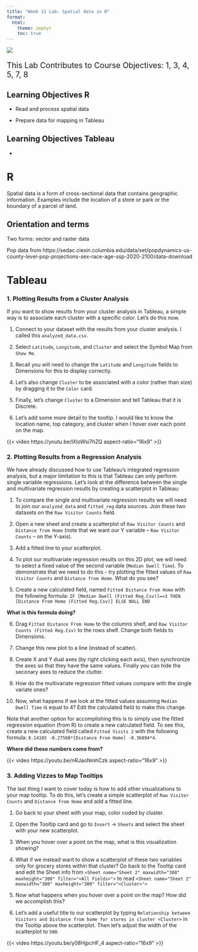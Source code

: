 ```yaml
---
title: "Week 11 Lab: Spatial data in R"
format: 
  html:
    theme: zephyr
    toc: true
---
```



![](includes/cross-sectional.png)

::: {style="font-size: 1.5em"}
This Lab Contributes to Course Objectives: 1, 3, 4, 5, 7, 8
:::


## Learning Objectives R

- Read and process spatial data

- Prepare data for mapping in Tableau


## Learning Objectives Tableau

- 

# R

Spatial data is a form of cross-sectional data that contains geographic information. Examples include the location of a store or park or the boundary of a parcel of land.

## Orientation and terms

Two forms: vector and raster data


Pop data from
https://sedac.ciesin.columbia.edu/data/set/popdynamics-us-county-level-pop-projections-sex-race-age-ssp-2020-2100/data-download



# Tableau


### 1. Plotting Results from a Cluster Analysis

If you want to show results from your cluster analysis in Tableau, a simple way is to associate each cluster with a specific color. Let's do this now.

1. Connect to your dataset with the results from your cluster analysis. I called this `analyzed_data.csv`.

2. Select `Latitude`, `Longitude`, and `Cluster` and select the Symbol Map from `Show Me`.

3. Recall you will need to change the `Latitude` and `Longitude` fields to Dimensions for this to display correctly.

4. Let's also change `Cluster` to be associated with a color (rather than size) by dragging it to the `Color` card. 

5. Finally, let's change `Cluster` to a Dimension and tell Tableau that it is Discrete.

6. Let's add some more detail to the tooltip. I would like to know the location name, top category, and cluster when I hover over each point on the map.

{{< video https://youtu.be/lXloWsi7hZQ aspect-ratio="16x9" >}}


### 2. Plotting Results from a Regression Analysis

We have already discussed how to use Tableau's integrated regression analysis, but a major limitation to this is that Tableau can only perform single variable regressions. Let's look at the difference between the single and multivariate regression results by creating a scatterplot in Tableau:

1. To compare the single and multivariate regression results we will need to join our `analyzed_data` and `fitted_reg` data sources. Join these two datasets on the `Raw Visitor Counts` field.

2. Open a new sheet and create a scatterplot of `Raw Visitor Counts` and `Distance from Home` (note that we want our Y variable -- `Raw Visitor Counts` -- on the Y-axis).

3. Add a fitted line to your scatterplot.

4. To plot our multivariate regression results on this 2D plot, we will need to select a fixed value of the second variable (`Median Dwell Time`). To demonstrate that we need to do this - try plotting the fitted values of `Raw Visitor Counts` and `Distance from Home`. What do you see?

5. Create a new calculated field, named `Fitted Distance From Home` with the following formula: `IF [Median Dwell (Fitted Reg.Csv)]==3 THEN [Distance From Home (Fitted Reg.Csv)] ELSE NULL END` 
   
**What is this formula doing?**

6. Drag `Fitted Distance From Home` to the columns shelf, and `Raw Visitor Counts (Fitted Reg.Csv)` to the rows shelf. Change both fields to Dimensions.

7. Change this new plot to a line (instead of scatter).

8. Create X and Y dual axes (by right clicking each axis), then synchronize the axes so that they have the same values. Finally you can hide the seconary axes to reduce the clutter.

5. How do the multivariate regression fitted values compare with the single variate ones?

9. Now, what happens if we look at the fitted values assuming `Median Dwell Time` is equal to 4? Edit the calculated field to make this change.

Note that another option for accomplishing this is to simply use the fitted regression equation (from R) to create a new calculated field. To see this, create a new calculated field called `Fitted Visits 2` with the following formula: `8.14165 -0.27568*[Distance From Home] -0.36894*4`.

**Where did these numbers come from?**

{{< video https://youtu.be/nRJaoNmhCzk aspect-ratio="16x9" >}}

### 3. Adding Vizzes to Map Tooltips

The last thing I want to cover today is how to add other visualizations to your map tooltip. To do this, let's create a simple scatterplot of `Raw Visitor Counts` and `Distance from Home` and add a fitted line.

1. Go back to your sheet with your map, color coded by cluster.

2. Open the Tooltip card and go to `Insert` -> `Sheets` and select the sheet with your new scatterplot.

3. When you hover over a point on the map, what is this visualization showing?

4. What if we instead want to show a scatterplot of these two variables only for grocery stores within that cluster? Go back to the Tooltip card and edit the Sheet info from `<Sheet name="Sheet 2" maxwidth="300" maxheight="300" filter="<All Fields>">` to read `<Sheet name="Sheet 2" maxwidth="300" maxheight="300" filter="<Cluster>">`

5. Now what happens when you hover over a point on the map? How did we accomplish this?

6. Let's add a useful title to our scatterplot by typing `Relationship between Visitors and Distance from home for stores in cluster <Cluster>` in the Tooltip above the scatterplot. Then let's adjust the width of the scatterplot to `500`.

{{< video https://youtu.be/y08HjpcHF_4 aspect-ratio="16x9" >}}